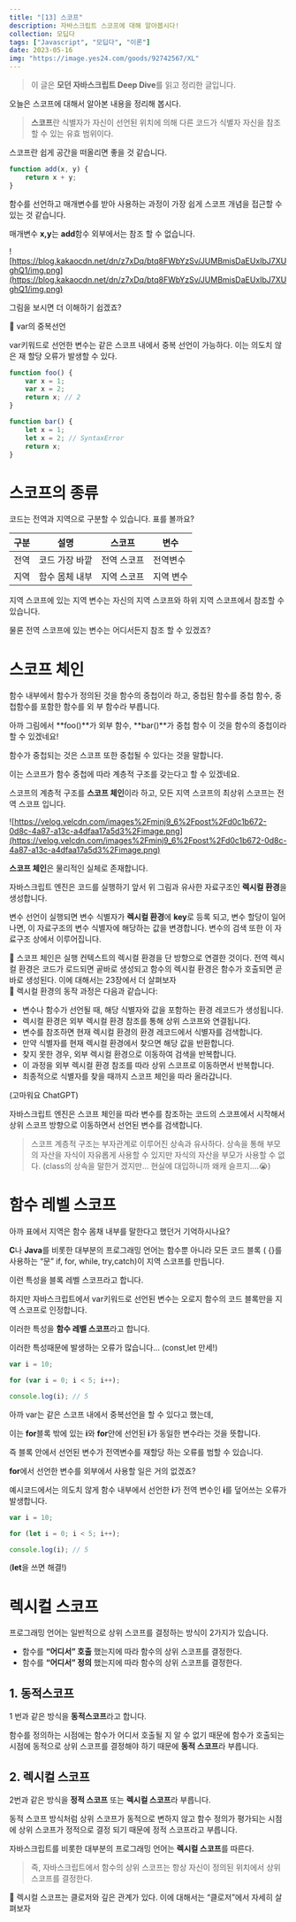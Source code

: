 ```yaml
---
title: "[13] 스코프"
description: 자바스크립트 스코프에 대해 알아봅시다!
collection: 모딥다
tags: ["Javascript", "모딥다", "이론"]
date: 2023-05-16
img: "https://image.yes24.com/goods/92742567/XL"
---
```


> 이 글은 **모던 자바스크립트 Deep Dive**를 읽고 정리한 글입니다.

오늘은 스코프에 대해서 알아본 내용을 정리해 봅시다.

> **스코프**란 식별자가 자신이 선언된 위치에 의해 다른 코드가 식별자 자신을 참조할 수 있는 유효 범위이다.

스코프란 쉽게 공간을 떠올리면 좋을 것 같습니다.

```jsx
function add(x, y) {
    return x + y;
}
```

함수를 선언하고 매개변수를 받아 사용하는 과정이 가장 쉽게 스코프 개념을 접근할 수 있는 것 같습니다.

매개변수 **x,y**는 **add**함수 외부에서는 참조 할 수 없습니다.

![https://blog.kakaocdn.net/dn/z7xDq/btq8FWbYzSv/JUMBmisDaEUxIbJ7XUghQ1/img.png](https://blog.kakaocdn.net/dn/z7xDq/btq8FWbYzSv/JUMBmisDaEUxIbJ7XUghQ1/img.png)

그림을 보시면 더 이해하기 쉽겠죠?

<aside className="my-10 py-[20px] px-[10px] dark:bg-[#1E1E1E] bg-[#efefef] rounded-[10px]">
📌 var의 중복선언

var키워드로 선언한 변수는 같은 스코프 내에서 중복 선언이 가능하다.
이는 의도치 않은 재 할당 오류가 발생할 수 있다.

```jsx
function foo() {
    var x = 1;
    var x = 2;
    return x; // 2
}

function bar() {
    let x = 1;
    let x = 2; // SyntaxError
    return x;
}
```

</aside>

# 스코프의 종류

코드는 전역과 지역으로 구분할 수 있습니다. 표를 볼까요?

| 구분 | 설명           | 스코프      | 변수      |
| ---- | -------------- | ----------- | --------- |
| 전역 | 코드 가장 바깥 | 전역 스코프 | 전역변수  |
| 지역 | 함수 몸체 내부 | 지역 스코프 | 지역 변수 |

지역 스코프에 있는 지역 변수는 자신의 지역 스코프와 하위 지역 스코프에서 참조할 수 있습니다.

물론 전역 스코프에 있는 변수는 어디서든지 참조 할 수 있겠죠?

# 스코프 체인

함수 내부에서 함수가 정의된 것을 함수의 중첩이라 하고, 중첩된 함수를 중첩 함수, 중첩함수를 포함한 함수를 외 부 함수라 부릅니다.

아까 그림에서 **foo()**가 외부 함수, **bar()**가 중첩 함수 이 것을 함수의 중첩이라 할 수 있겠네요!

함수가 중첩되는 것은 스코프 또한 중첩될 수 있다는 것을 말합니다.

이는 스코프가 함수 중첩에 따라 계층적 구조를 갖는다고 할 수 있겠네요.

스코프의 계층적 구조를 **스코프 체인**이라 하고, 모든 지역 스코프의 최상위 스코프는 전역 스코프 입니다.

![https://velog.velcdn.com/images%2Fminj9_6%2Fpost%2Fd0c1b672-0d8c-4a87-a13c-a4dfaa17a5d3%2Fimage.png](https://velog.velcdn.com/images%2Fminj9_6%2Fpost%2Fd0c1b672-0d8c-4a87-a13c-a4dfaa17a5d3%2Fimage.png)

**스코프 체인**은 물리적인 실체로 존재합니다.

자바스크립트 엔진은 코드를 실행하기 앞서 위 그림과 유사한 자료구조인 **렉시컬 환경**을 생성합니다.

변수 선언이 실행되면 변수 식별자가 **렉시컬 환경**에 **key**로 등록 되고, 변수 할당이 일어나면, 이 자료구조의 변수 식별자에 해당하는 값을 변경합니다. 변수의 검색 또한 이 자료구조 상에서 이루어집니다.

<aside className="my-10 py-[20px] px-[10px] dark:bg-[#1E1E1E] bg-[#efefef] rounded-[10px]">
📌 스코프 체인은 실행 컨텍스트의 렉시컬 환경을 단 방향으로 연결한 것이다.
전역 렉시컬 환경은 코드가 로드되면 곹바로 생성되고 함수의 렉시컬 환경은 함수가 호출되면 곧바로 생성된다.
이에 대해서는 23장에서 더 살펴보자

</aside>

<aside className="my-10 py-[20px] px-[10px] dark:bg-[#1E1E1E] bg-[#efefef] rounded-[10px]">
📌 렉시컬 환경의 동작 과정은 다음과 같습니다:

-   변수나 함수가 선언될 때, 해당 식별자와 값을 포함하는 환경 레코드가 생성됩니다.
-   렉시컬 환경은 외부 렉시컬 환경 참조를 통해 상위 스코프와 연결됩니다.
-   변수를 참조하면 현재 렉시컬 환경의 환경 레코드에서 식별자를 검색합니다.
-   만약 식별자를 현재 렉시컬 환경에서 찾으면 해당 값을 반환합니다.
-   찾지 못한 경우, 외부 렉시컬 환경으로 이동하여 검색을 반복합니다.
-   이 과정을 외부 렉시컬 환경 참조를 따라 상위 스코프로 이동하면서 반복합니다.
-   최종적으로 식별자를 찾을 때까지 스코프 체인을 따라 올라갑니다.

(고마워요 ChatGPT)

</aside>

자바스크립트 엔진은 스코프 체인을 따라 변수를 참조하는 코드의 스코프에서 시작해서 상위 스코프 방향으로 이동하면서 선언된 변수를 검색합니다.

> 스코프 계층적 구조는 부자관계로 이루어진 상속과 유사하다. 상속을 통해 부모의 자산을 자식이 자유롭게 사용할 수 있지만 자식의 자산을 부모가 사용할 수 없다.
> (class의 상속을 말한거 겠지만… 현실에 대입하니까 왜캐 슬프지….😭)

# 함수 레벨 스코프

아까 표에서 지역은 함수 몸채 내부를 말한다고 했던거 기억하시나요?

**C**나 **Java**를 비롯한 대부분의 프로그래밍 언어는 함수뿐 아니라 모든 코드 블록 ( {}를 사용하는 “문” if, for, while, try,catch)이 지역 스코프를 만듭니다.

이런 특성을 블록 레벨 스코프라고 합니다.

하지만 자바스크립트에서 var키워드로 선언된 변수는 오로지 함수의 코드 블록만을 지역 스코프로 인정합니다.

이러한 특성을 **함수 레벨 스코프**라고 합니다.

이러한 특성때문에 발생하는 오류가 많습니다… (const,let 만세!)

```jsx
var i = 10;

for (var i = 0; i < 5; i++);

console.log(i); // 5
```

아까 var는 같은 스코프 내에서 중복선언을 할 수 있다고 했는데,

이는 **for**블록 밖에 있는 **i**와 **for**안에 선언된 **i**가 동일한 변수라는 것을 뜻합니다.

즉 블록 안에서 선언된 변수가 전역변수를 재할당 하는 오류를 범할 수 있습니다.

**for**에서 선언한 변수를 외부에서 사용할 일은 거의 없겠죠?

예시코드에서는 의도치 않게 함수 내부에서 선언한 **i**가 전역 변수인 **i**를 덮어쓰는 오류가 발생합니다.

```jsx
var i = 10;

for (let i = 0; i < 5; i++);

console.log(i); // 5
```

(**let**을 쓰면 해결!)

# 렉시컬 스코프

프로그래밍 언어는 일반적으로 상위 스코프를 결정하는 방식이 2가지가 있습니다.

-   함수를 **“어디서” 호출** 했는지에 따라 함수의 상위 스코프를 결정한다.
-   함수를 **“어디서” 정의** 했는지에 따라 함수의 상위 스코프를 결정한다.

## 1. 동적스코프

1 번과 같은 방식을 **동적스코프**라고 합니다.

함수를 정의하는 시점에는 함수가 어디서 호출될 지 알 수 없기 때문에 함수가 호출되는 시점에 동적으로 상위 스코프를 결정해야 하기 때문에 **동적 스코프**라 부릅니다.

## 2. 렉시컬 스코프

2번과 같은 방식을 **정적 스코프** 또는 **렉시컬 스코프**라 부릅니다.

동적 스코프 방식처럼 상위 스코프가 동적으로 변하지 않고 함수 정의가 평가되는 시점에 상위 스코프가 정적으로 결정 되기 때문에 정적 스코프라고 부릅니다.

자바스크립트를 비롯한 대부분의 프로그래밍 언어는 **렉시컬 스코프**를 따른다.

> 즉, 자바스크립트에서 함수의 상위 스코프는 항상 자신이 정의된 위치에서 상위 스코프를 결정한다.

<aside className="my-10 py-[20px] px-[10px] dark:bg-[#1E1E1E] bg-[#efefef] rounded-[10px]">
📌 렉시컬 스코프는 클로저와 깊은 관계가 있다. 이에 대해서는 “클로저”에서 자세히 살펴보자

</aside>
